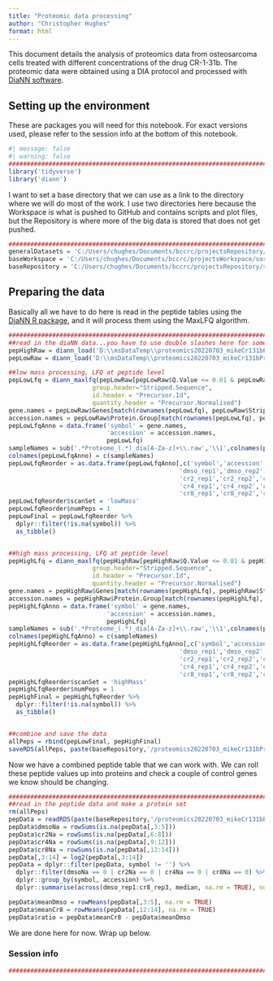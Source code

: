 ```yaml
---
title: "Proteomic data processing"
author: "Christopher Hughes"
format: html
---
```


This document details the analysis of proteomics data from osteosarcoma cells treated with different concentrations of the drug CR-1-31b. The proteomic data were obtained using a DIA protocol and processed with [DiaNN software](https://github.com/vdemichev/DiaNN).

## Setting up the environment

These are packages you will need for this notebook. For exact versions used, please refer to the session info at the bottom of this notebook.

```r
#| message: false
#| warning: false
##########################################################################################
library('tidyverse')
library('diann')
```

I want to set a base directory that we can use as a link to the directory where we will do most of the work. I use two directories here because the Workspace is what is pushed to GitHub and contains scripts and plot files, but the Repository is where more of the big data is stored that does not get pushed.

```r
##########################################################################################
generalDatasets = 'C:/Users/chughes/Documents/bccrc/projectsRepository/generalDatasets'
baseWorkspace = 'C:/Users/chughes/Documents/bccrc/projectsWorkspace/sorensenLab/relatedToOthers'
baseRepository = 'C:/Users/chughes/Documents/bccrc/projectsRepository/sorensenLab/relatedToOthers'
```

## Preparing the data

Basically all we have to do here is read in the peptide tables using the [DiaNN R package](https://github.com/vdemichev/diann-rpackage), and it will process them using the MaxLFQ algorithm.

```r
##########################################################################################
##read in the diaNN data...you have to use double slashes here for some reason
pepHighRaw = diann_load('D:\\msDataTemp\\proteomics20220703_mikeCr131bProteomeDia\\highAllReplicatesNoGrouping\\report.tsv')
pepLowRaw = diann_load('D:\\msDataTemp\\proteomics20220703_mikeCr131bProteomeDia\\lowAllReplicatesNoGrouping\\report.tsv')

##low mass processing, LFQ at peptide level
pepLowLfq = diann_maxlfq(pepLowRaw[pepLowRaw$Q.Value <= 0.01 & pepLowRaw$Lib.PG.Q.Value <= 0.01 & pepLowRaw$Proteotypic == 1,], 
                       group.header="Stripped.Sequence", 
                       id.header = "Precursor.Id", 
                       quantity.header = "Precursor.Normalised")
gene.names = pepLowRaw$Genes[match(rownames(pepLowLfq), pepLowRaw$Stripped.Sequence)]
accession.names = pepLowRaw$Protein.Group[match(rownames(pepLowLfq), pepLowRaw$Stripped.Sequence)]
pepLowLfqAnno = data.frame('symbol' = gene.names,
                           'accession' = accession.names,
                           pepLowLfq)
sampleNames = sub('.*Proteome_(.*)_dia[A-Za-z]+\\.raw','\\1',colnames(pepLowLfqAnno))
colnames(pepLowLfqAnno) = c(sampleNames)
pepLowLfqReorder = as.data.frame(pepLowLfqAnno[,c('symbol','accession',
                                               'dmso_rep1','dmso_rep2','dmso_rep3',
                                               'cr2_rep1','cr2_rep2','cr2_rep3',
                                               'cr4_rep1','cr4_rep2','cr4_rep3',
                                               'cr8_rep1','cr8_rep2','cr8_rep3')])
pepLowLfqReorder$scanSet = 'lowMass'
pepLowLfqReorder$numPeps = 1
pepLowFinal = pepLowLfqReorder %>%
  dplyr::filter(!is.na(symbol)) %>%
  as_tibble()


##high mass processing, LFQ at peptide level
pepHighLfq = diann_maxlfq(pepHighRaw[pepHighRaw$Q.Value <= 0.01 & pepHighRaw$Lib.PG.Q.Value <= 0.01 & pepHighRaw$Proteotypic == 1,], 
                       group.header="Stripped.Sequence", 
                       id.header = "Precursor.Id", 
                       quantity.header = "Precursor.Normalised")
gene.names = pepHighRaw$Genes[match(rownames(pepHighLfq), pepHighRaw$Stripped.Sequence)]
accession.names = pepHighRaw$Protein.Group[match(rownames(pepHighLfq), pepHighRaw$Stripped.Sequence)]
pepHighLfqAnno = data.frame('symbol' = gene.names,
                           'accession' = accession.names,
                           pepHighLfq)
sampleNames = sub('.*Proteome_(.*)_dia[A-Za-z]+\\.raw','\\1',colnames(pepHighLfqAnno))
colnames(pepHighLfqAnno) = c(sampleNames)
pepHighLfqReorder = as.data.frame(pepHighLfqAnno[,c('symbol','accession',
                                               'dmso_rep1','dmso_rep2','dmso_rep3',
                                               'cr2_rep1','cr2_rep2','cr2_rep3',
                                               'cr4_rep1','cr4_rep2','cr4_rep3',
                                               'cr8_rep1','cr8_rep2','cr8_rep3')])
pepHighLfqReorder$scanSet = 'highMass'
pepHighLfqReorder$numPeps = 1
pepHighFinal = pepHighLfqReorder %>%
  dplyr::filter(!is.na(symbol)) %>%
  as_tibble()


##combine and save the data
allPeps = rbind(pepLowFinal, pepHighFinal)
saveRDS(allPeps, paste(baseRepository,'/proteomics20220703_mikeCr131bProteomeDia/dataset_strippedPeptidesMaxLfqDiann.rds',sep=''))
```

Now we have a combined peptide table that we can work with. We can roll these peptide values up into proteins and check a couple of control genes we know should be changing.

```r
##########################################################################################
##read in the peptide data and make a protein set
rm(allPeps)
pepData = readRDS(paste(baseRepository,'/proteomics20220703_mikeCr131bProteomeDia/dataset_strippedPeptidesMaxLfqDiann.rds',sep=''))
pepData$dmsoNa = rowSums(is.na(pepData[,3:5]))
pepData$cr2Na = rowSums(is.na(pepData[,6:8]))
pepData$cr4Na = rowSums(is.na(pepData[,9:12]))
pepData$cr8Na = rowSums(is.na(pepData[,12:14]))
pepData[,3:14] = log2(pepData[,3:14])
pepData = dplyr::filter(pepData, symbol != '') %>%
  dplyr::filter(dmsoNa == 0 | cr2Na == 0 | cr4Na == 0 | cr8Na == 0) %>%
  dplyr::group_by(symbol, accession) %>%
  dplyr::summarise(across(dmso_rep1:cr8_rep3, median, na.rm = TRUE), numPeps = sum(numPeps, na.rm = TRUE))

pepData$meanDmso = rowMeans(pepData[,3:5], na.rm = TRUE)
pepData$meanCr8 = rowMeans(pepData[,12:14], na.rm = TRUE)
pepData$ratio = pepData$meanCr8 - pepData$meanDmso
```

We are done here for now. Wrap up below.

### Session info

```r
##########################################################################################

```


